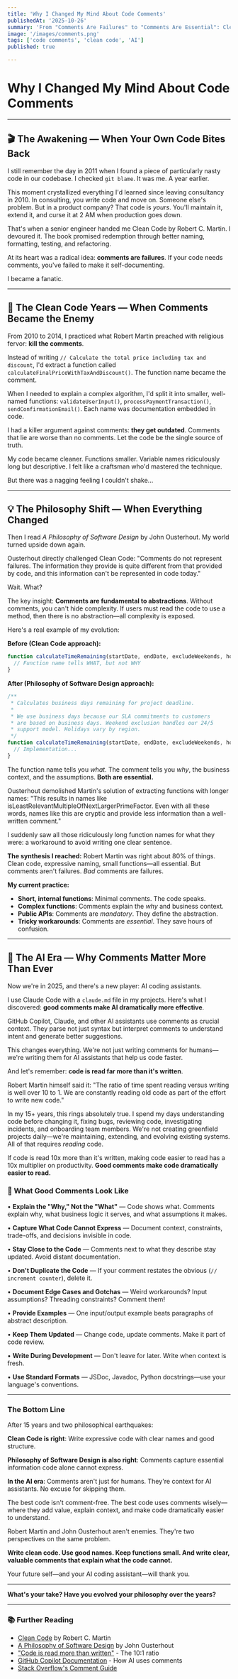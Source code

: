 ```yaml
---
title: 'Why I Changed My Mind About Code Comments'
publishedAt: '2025-10-26'
summary: 'From "Comments Are Failures" to "Comments Are Essential": Clean Code by Robert C. Martin vs A Philosophy of Software Deisn by John Ousterhout'
image: '/images/comments.png'
tags: ['code comments', 'clean code', 'AI']
published: true

---
```


# Why I Changed My Mind About Code Comments

---

## 🎬 The Awakening — When Your Own Code Bites Back

I still remember the day in 2011 when I found a piece of particularly nasty code in our codebase. I checked `git blame`. It was me. A year earlier.

This moment crystallized everything I'd learned since leaving consultancy in 2010. In consulting, you write code and move on. Someone else's problem. But in a product company? That code is *yours*. You'll maintain it, extend it, and curse it at 2 AM when production goes down.

That's when a senior engineer handed me Clean Code by Robert C. Martin. I devoured it. The book promised redemption through better naming, formatting, testing, and refactoring.

At its heart was a radical idea: **comments are failures**. If your code needs comments, you've failed to make it self-documenting. 

I became a fanatic.

---

## 🧹 The Clean Code Years — When Comments Became the Enemy

From 2010 to 2014, I practiced what Robert Martin preached with religious fervor: **kill the comments**.

Instead of writing `// Calculate the total price including tax and discount`, I'd extract a function called `calculateFinalPriceWithTaxAndDiscount()`. The function name became the comment.

When I needed to explain a complex algorithm, I'd split it into smaller, well-named functions: `validateUserInput()`, `processPaymentTransaction()`, `sendConfirmationEmail()`. Each name was documentation embedded in code.

I had a killer argument against comments: **they get outdated**. Comments that lie are worse than no comments. Let the code be the single source of truth.

My code became cleaner. Functions smaller. Variable names ridiculously long but descriptive. I felt like a craftsman who'd mastered the technique.

But there was a nagging feeling I couldn't shake...

---

## 💡 The Philosophy Shift — When Everything Changed

Then I read *A Philosophy of Software Design* by John Ousterhout. My world turned upside down again.

Ousterhout directly challenged Clean Code: "Comments do not represent failures. The information they provide is quite different from that provided by code, and this information can't be represented in code today."

Wait. What?

The key insight: **Comments are fundamental to abstractions**. Without comments, you can't hide complexity. If users must read the code to use a method, then there is no abstraction—all complexity is exposed.

Here's a real example of my evolution:

**Before (Clean Code approach):**
```javascript
function calculateTimeRemaining(startDate, endDate, excludeWeekends, holidays) {
  // Function name tells WHAT, but not WHY
}
```

**After (Philosophy of Software Design approach):**
```javascript
/**
 * Calculates business days remaining for project deadline.
 * 
 * We use business days because our SLA commitments to customers
 * are based on business days. Weekend exclusion handles our 24/5
 * support model. Holidays vary by region.
 */
function calculateTimeRemaining(startDate, endDate, excludeWeekends, holidays) {
  // Implementation...
}
```

The function name tells you *what*. The comment tells you *why*, the business context, and the assumptions. **Both are essential.**

Ousterhout demolished Martin's solution of extracting functions with longer names: "This results in names like isLeastRelevantMultipleOfNextLargerPrimeFactor. Even with all these words, names like this are cryptic and provide less information than a well-written comment."

I suddenly saw all those ridiculously long function names for what they were: a workaround to avoid writing one clear sentence.

**The synthesis I reached:** Robert Martin was right about 80% of things. Clean code, expressive naming, small functions—all essential. But comments aren't failures. *Bad* comments are failures.

**My current practice:**
- **Short, internal functions**: Minimal comments. The code speaks.
- **Complex functions**: Comments explain the *why* and business context.
- **Public APIs**: Comments are *mandatory*. They define the abstraction.
- **Tricky workarounds**: Comments are *essential*. They save hours of confusion.

---

## 🤖 The AI Era — Why Comments Matter More Than Ever

Now we're in 2025, and there's a new player: AI coding assistants.

I use Claude Code with a `claude.md` file in my projects. Here's what I discovered: **good comments make AI dramatically more effective**.

GitHub Copilot, Claude, and other AI assistants use comments as crucial context. They parse not just syntax but interpret comments to understand intent and generate better suggestions.

This changes everything. We're not just writing comments for humans—we're writing them for AI assistants that help us code faster.

And let's remember: **code is read far more than it's written**.

Robert Martin himself said it: "The ratio of time spent reading versus writing is well over 10 to 1. We are constantly reading old code as part of the effort to write new code."

In my 15+ years, this rings absolutely true. I spend my days understanding code before changing it, fixing bugs, reviewing code, investigating incidents, and onboarding team members. We're not creating greenfield projects daily—we're maintaining, extending, and evolving existing systems. All of that requires *reading* code.

If code is read 10x more than it's written, making code easier to read has a 10x multiplier on productivity. **Good comments make code dramatically easier to read.**

### 📝 What Good Comments Look Like

• **Explain the "Why," Not the "What"** — Code shows what. Comments explain why, what business logic it serves, and what assumptions it makes.

• **Capture What Code Cannot Express** — Document context, constraints, trade-offs, and decisions invisible in code.

• **Stay Close to the Code** — Comments next to what they describe stay updated. Avoid distant documentation.

• **Don't Duplicate the Code** — If your comment restates the obvious (`// increment counter`), delete it.

• **Document Edge Cases and Gotchas** — Weird workarounds? Input assumptions? Threading constraints? Comment them!

• **Provide Examples** — One input/output example beats paragraphs of abstract description.

• **Keep Them Updated** — Change code, update comments. Make it part of code review.

• **Write During Development** — Don't leave for later. Write when context is fresh.

• **Use Standard Formats** — JSDoc, Javadoc, Python docstrings—use your language's conventions.

---

### **The Bottom Line**

After 15 years and two philosophical earthquakes:

**Clean Code is right**: Write expressive code with clear names and good structure.

**Philosophy of Software Design is also right**: Comments capture essential information code alone cannot express.

**In the AI era**: Comments aren't just for humans. They're context for AI assistants. No excuse for skipping them.

The best code isn't comment-free. The best code uses comments wisely—where they add value, explain context, and make code dramatically easier to understand.

Robert Martin and John Ousterhout aren't enemies. They're two perspectives on the same problem.

**Write clean code. Use good names. Keep functions small. And write clear, valuable comments that explain what the code cannot.**

Your future self—and your AI coding assistant—will thank you.

---

**What's your take? Have you evolved your philosophy over the years?**

---

### 📚 Further Reading

- [Clean Code](https://www.goodreads.com/book/show/3735293-clean-code) by Robert C. Martin
- [A Philosophy of Software Design](https://web.stanford.edu/~ouster/cgi-bin/book.php) by John Ousterhout  
- ["Code is read more than written"](https://bayrhammer-klaus.medium.com/you-spend-much-more-time-reading-code-than-writing-code-bc953376fe19) - The 10:1 ratio
- [GitHub Copilot Documentation](https://github.com/features/copilot) - How AI uses comments
- [Stack Overflow's Comment Guide](https://stackoverflow.blog/2021/12/23/best-practices-for-writing-code-comments/)
